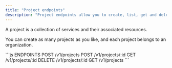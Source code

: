 ```yaml
---
title: "Project endpoints"
description: "Project endpoints allow you to create, list, get and delete Projects."
---
```


A project is a collection of services and their associated resources.

You can create as many projects as you like, and each project belongs to an organization.


<RequestExample>
```js ENDPOINTS
POST /v1/projects
POST /v1/projects/:id
GET /v1/projects/:id
DELETE /v1/projects/:id 
GET /v1/projects
```
</RequestExample>



